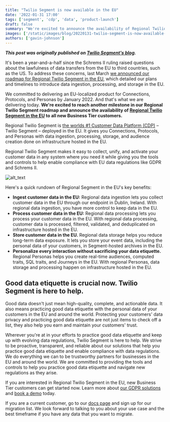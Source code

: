 ```yaml
---
title: "Twilio Segment is now available in the EU"
date: '2022-01-31 17:00'
tags: ['segment', 'cdp', 'data', 'product-launch']
draft: false
summary: "We're excited to announce the availability of Regional Twilio Segment, which lets you to ingest, process & store customer data on EU-hosted infrastructure."
images: ['/static/images/blog/20220131-twilio-segment-is-now-available-in-the-eu/TS-Regional-Web-OG-1100x630.png']
authors: ['gavin-johnson']
---
```


**_This post was originally published on [Twilio Segment's blog](https://segment.com/blog/regional-segment/)._**
<br />

It's been a year-and-a-half since the Schrems II ruling raised questions about the lawfulness of data 
transfers from the EU to third countries, such as the US. To address these concerns, last March [we 
announced our roadmap for Regional Twilio Segment in the EU](https://segment.com/blog/get-data-residency-ready/), 
which detailed our plans and timelines to introduce data ingestion, processing, and storage in the EU.  
  
We committed to delivering an EU-localized product for Connections, Protocols, and Personas by January 
2022. And that's what we are delivering today. **We're excited to reach another milestone in our Regional 
Twilio Segment roadmap and announce the availability of [Regional Twilio Segment in the EU](https://segment.com/product/gdpr/) 
to all new Business Tier customers.**  
  
Regional Twilio Segment is [the worlds #1 Customer Data Platform (CDP)](https://learn.segment.com/number1cdp/) 
– Twilio Segment – deployed in the EU. It gives you Connections, Protocols, and Personas with data 
ingestion, processing, storage, and audience creation done on infrastructure hosted in the EU.  
  
Regional Twilio Segment makes it easy to collect, unify, and activate your customer data in any system 
where you need it while giving you the tools and controls to help enable compliance with EU data 
regulations like GDPR and Schrems II.  

![alt_text](/static/images/blog/20220131-twilio-segment-is-now-available-in-the-eu/TS-Regional-Blog-InlineImage-1.png)
  
Here's a quick rundown of Regional Segment in the EU's key benefits:
*   **Ingest customer data in the EU:** Regional data ingestion lets you collect customer data in the EU 
    through our endpoint in Dublin, Ireland. With regional data ingestion, you have more control to 
    keep data in the EU.
*   **Process customer data in the EU:** Regional data processing lets you process your customer data in 
    the EU. With regional data processing, customer data is processed, filtered, validated, and 
    deduplicated on infrastructure hosted in the EU.
*   **Store customer data in the EU.** Regional data storage helps you reduce long-term data exposure. It 
    lets you store your event data, including the personal data of your customers, in Segment-hosted 
    archives in the EU. 
*   **Personalize every interaction without sacrificing your data etiquette.** Regional Personas helps 
    you create real-time audiences, computed traits, SQL traits, and Journeys in the EU. With regional 
    Personas, data storage and processing happen on infrastructure hosted in the EU.

## Good data etiquette is crucial now. Twilio Segment is here to help.
Good data doesn't just mean high-quality, complete, and actionable data. It also means practicing good 
data etiquette with the personal data of your customers in the EU and around the world. Protecting your 
customers' data privacy and practicing good data etiquette are not just items to check off a list, they 
also help you earn and maintain your customers' trust.

Wherever you're at in your efforts to practice good data etiquette and keep up with evolving data 
regulations, Twilio Segment is here to help. We strive to be proactive, transparent, and reliable about 
our solutions that help you practice good data etiquette and enable compliance with data regulations. We 
do everything we can to be trustworthy partners for businesses in the EU and around the world. We are 
committed to providing the tools and controls to help you practice good data etiquette and navigate new 
regulations as they arise.

If you are interested in Regional Twilio Segment in the EU, new Business Tier customers can get started 
now. Learn more about [our GDPR solutions](https://segment.com/product/gdpr/) and [book a demo](https://segment.com/demo/) 
today.

If you are a current customer, go to our [docs page](https://segment.com/docs/connections/regional-segment/) 
and sign up for our migration list. We look forward to talking to you about your use case and the best 
timeframe if you have any data that you want to migrate.
